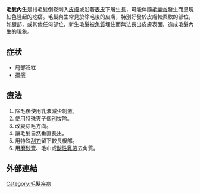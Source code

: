 {{unreferenced|time=2014-10-29T13:39:43+00:00}}
{{medical}}

'''毛髮內生'''是指毛髮倒卷刺入[[皮膚|皮膚]]或沿著[[表皮|表皮]]下層生長，可能伴隨[[毛囊炎|毛囊炎]]發生而呈現紅色隆起的疙瘩。毛髮內生常見於除毛後的皮膚，特別好發於皮膚較柔軟的部位，如腿部，或其他任何部位，新生毛髮被[[角質層|角質]]埋住而無法長出皮膚表面，造成毛髮內生的現象。

==症狀==
* 局部泛紅
* 搔癢 

== 療法 ==
# 除毛後使用乳液減少刺激。
# 使用特殊夾子個別拔除。
# 改變除毛方向。
# 讓毛髮自然垂直長出。
# 用特殊[[刮刀|刮刀]]留下較長根部。
# 用[[磨砂膏|磨砂膏]]、毛巾或[[酸性乳液|酸性乳液]]去角質。

== 外部連結 ==
{{Medical resources
|  DiseasesDB      = 
|  ICD10           = {{ICD10|L73.1}}
|  ICD9            = <!-- {{ICD9|xxx}} -->
|  ICDO            = 
|  OMIM            = 
|  MedlinePlus     = 
|  MeSH            = 
|  GeneReviewsNBK  = 
|  GeneReviewsName = 
}}
{{DEFAULTSORT:Ingrown Hair}}
[[Category:毛髮疾病|Category:毛髮疾病]]